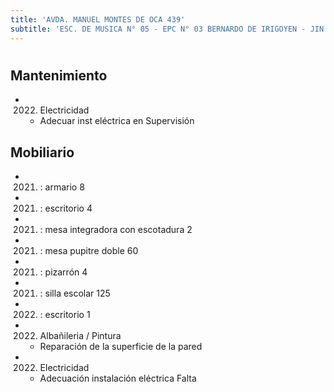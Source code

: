 ```yaml
---
title: 'AVDA. MANUEL MONTES DE OCA 439'
subtitle: 'ESC. DE MUSICA N° 05 - EPC N° 03 BERNARDO DE IRIGOYEN - JIN A (EPCJS 03/05°) - Sup Inicial II B A Sup Primaria DE05 - ESC. DE MUSICA N° 05'
---
```


#


## Mantenimiento

*  (2022) Electricidad 
    + Adecuar inst eléctrica en Supervisión


## Mobiliario

*  (2021) : armario 8 

*  (2021) : escritorio 4 

*  (2021) : mesa integradora con escotadura 2 

*  (2021) : mesa pupitre doble 60 

*  (2021) : pizarrón 4 

*  (2021) : silla escolar 125 

*  (2022) : escritorio 1 




*  (2022) Albañileria / Pintura 
    + Reparación de la superficie de la pared

*  (2022) Electricidad 
    + Adecuación instalación  eléctrica Falta



